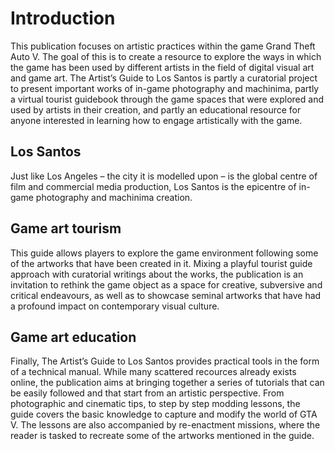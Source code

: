 # Introduction

This publication focuses on artistic practices within the game Grand Theft Auto V. The goal of this is to create a resource to explore the ways in which the game has been used by different artists in the field of digital visual art and game art. 
The Artist's Guide to Los Santos is partly a curatorial project to present important works of in-game photography and machinima, partly a virtual tourist guidebook through the game spaces that were explored and used by artists in their creation, and partly an educational resource for anyone interested in learning how to engage artistically with the game.

## Los Santos
Just like Los Angeles – the city it is modelled upon – is the global centre of film and commercial media production, Los Santos is the epicentre of in-game photography and machinima creation.

## Game art tourism
This guide allows players to explore the game environment following some of the artworks that have been created in it. Mixing a playful tourist guide approach with curatorial writings about the works, the publication is an invitation to rethink the game object as a space for creative, subversive and critical endeavours, as well as to showcase seminal artworks that have had a profound impact on contemporary visual culture.

## Game art education
Finally, The Artist's Guide to Los Santos provides practical tools in the form of a technical manual. While many scattered recources already exists online, the publication aims at bringing together a series of tutorials that can be easily followed and that start from an artistic perspective. From photographic and cinematic tips, to step by step modding lessons, the guide covers the basic knowledge to capture and modify the world of GTA V. The lessons are also accompanied by re-enactment missions, where the reader is tasked to recreate some of the artworks mentioned in the guide.
